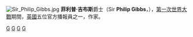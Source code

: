 [[File:Sir_Philip_Gibbs.jpg|thumb]]
'''菲利普·吉布斯'''爵士（Sir '''Philip Gibbs'''，{{bd|1877年|5月1日|1962年|3月10日|G}}），[[第一次世界大戰|第一次世界大戰]]期間，[[英國|英國]]五位官方播報員之一，作家。

{{wikiquote}}
{{Authority control}}
{{英国作家小作品}}

[[category:伦敦作家|G]]
[[category:英格兰小说家|G]]
[[category:第一次世界大战战地记者|G]]
[[category:下級勳位爵士|G]]